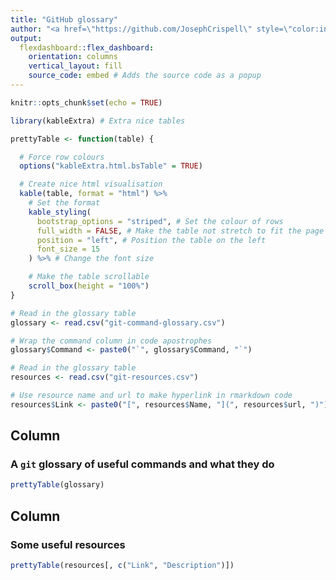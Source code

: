 ---
title: "GitHub glossary"
author: "<a href=\"https://github.com/JosephCrispell\" style=\"color:inherit\">Joseph Crispell</a>"
output: 
  flexdashboard::flex_dashboard:
    orientation: columns
    vertical_layout: fill
    source_code: embed # Adds the source code as a popup
---

```{r setup, include=FALSE}
knitr::opts_chunk$set(echo = TRUE)
```

```{r load libraries, include=FALSE}
library(kableExtra) # Extra nice tables
```

```{r functions, include=FALSE}
prettyTable <- function(table) {

  # Force row colours
  options("kableExtra.html.bsTable" = TRUE)

  # Create nice html visualisation
  kable(table, format = "html") %>%
    # Set the format
    kable_styling(
      bootstrap_options = "striped", # Set the colour of rows
      full_width = FALSE, # Make the table not stretch to fit the page
      position = "left", # Position the table on the left
      font_size = 15
    ) %>% # Change the font size

    # Make the table scrollable
    scroll_box(height = "100%")
}
```


```{r read glossary table, echo=FALSE}

# Read in the glossary table
glossary <- read.csv("git-command-glossary.csv")

# Wrap the command column in code apostrophes
glossary$Command <- paste0("`", glossary$Command, "`")
```

```{r read resources table, echo=FALSE}

# Read in the glossary table
resources <- read.csv("git-resources.csv")

# Use resource name and url to make hyperlink in rmarkdown code
resources$Link <- paste0("[", resources$Name, "](", resources$url, ")")
```

Column {data-width=50%}
-----------------------------------------------------------------------

### A `git` glossary of useful commands and what they do

```{r visualise glossary, echo=FALSE}
prettyTable(glossary)
```

Column {data-width=50%}
-----------------------------------------------------------------------

### Some useful resources

```{r visualise resources, echo=FALSE}
prettyTable(resources[, c("Link", "Description")])
```
